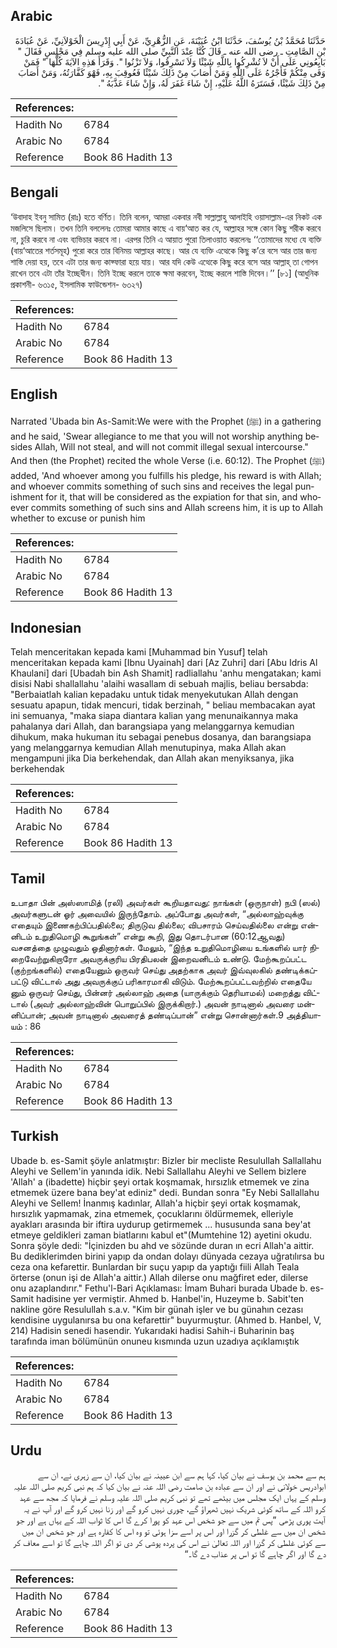## Arabic


<div dir="rtl" lang="ar" style={{fontSize:'larger',backgroundColor:'#f8f9fa',padding:20}}>
حَدَّثَنَا مُحَمَّدُ بْنُ يُوسُفَ، حَدَّثَنَا ابْنُ عُيَيْنَةَ، عَنِ الزُّهْرِيِّ، عَنْ أَبِي إِدْرِيسَ الْخَوْلاَنِيِّ، عَنْ عُبَادَةَ بْنِ الصَّامِتِ ـ رضى الله عنه ـ قَالَ كُنَّا عِنْدَ النَّبِيِّ صلى الله عليه وسلم فِي مَجْلِسٍ فَقَالَ ‏"‏ بَايِعُونِي عَلَى أَنْ لاَ تُشْرِكُوا بِاللَّهِ شَيْئًا وَلاَ تَسْرِقُوا، وَلاَ تَزْنُوا ‏"‏‏.‏ وَقَرَأَ هَذِهِ الآيَةَ كُلَّهَا ‏"‏ فَمَنْ وَفَى مِنْكُمْ فَأَجْرُهُ عَلَى اللَّهِ وَمَنْ أَصَابَ مِنْ ذَلِكَ شَيْئًا فَعُوقِبَ بِهِ، فَهْوَ كَفَّارَتُهُ، وَمَنْ أَصَابَ مِنْ ذَلِكَ شَيْئًا، فَسَتَرَهُ اللَّهُ عَلَيْهِ، إِنْ شَاءَ غَفَرَ لَهُ، وَإِنْ شَاءَ عَذَّبَهُ ‏"‏‏.‏
</div>
<div style={{backgroundColor:'#f8f9fa',padding:20, marginBottom: 10}}><table> <thead> <tr> <th>References:</th> <th></th> </tr> </thead> <tbody><tr><td>Hadith No</td><td>6784</td></tr><tr><td>Arabic No</td><td>6784</td></tr><tr><td>Reference</td><td>Book 86 Hadith 13</td></tr></tbody></table></div>

## Bengali


<div dir="ltr" lang="bn" style={{fontSize:'larger',backgroundColor:'#f8f9fa',padding:20}}>
‘উবাদাহ ইবনু সামিত (রাঃ) হতে বর্ণিত। তিনি বলেন, আমরা একবার নবী সাল্লাল্লাহু আলাইহি ওয়াসাল্লাম-এর নিকট এক মজলিসে ছিলাম। তখন তিনি বললেনঃ তোমরা আমার কাছে এ বায়‘আত কর যে, আল্লাহর সঙ্গে কোন কিছু শরীক করবে না, চুরি করবে না এবং ব্যভিচার করবে না। এরপর তিনি এ আয়াত পুরো তিলাওয়াত করলেনঃ ‘‘তোমাদের মধ্যে যে ব্যক্তি (বায়‘আতের শর্তসমূহ) পুরো করে তার বিনিময় আল্লাহর কাছে। আর যে ব্যক্তি এত্থেকে কিছু ক’রে বসে আর তার জন্য শাস্তি দেয়া হয়, তবে এটা তার জন্য কাফ্ফারা হয়ে যায়। আর যদি কেউ এত্থেকে কিছু করে বসে আর আল্লাহ্ তা গোপন রাখেন তবে এটা তাঁর ইচ্ছেধীন। তিনি ইচ্ছে করলে তাকে ক্ষমা করবেন, ইচ্ছে করলে শাস্তি দিবেন।’’ [৮১] (আধুনিক প্রকাশনী- ৬৩১৫, ইসলামিক ফাউন্ডেশন- ৬৩২৭)
</div>
<div style={{backgroundColor:'#f8f9fa',padding:20, marginBottom: 10}}><table> <thead> <tr> <th>References:</th> <th></th> </tr> </thead> <tbody><tr><td>Hadith No</td><td>6784</td></tr><tr><td>Arabic No</td><td>6784</td></tr><tr><td>Reference</td><td>Book 86 Hadith 13</td></tr></tbody></table></div>

## English


<div dir="ltr" lang="en" style={{fontSize:'larger',backgroundColor:'#f8f9fa',padding:20}}>
Narrated 'Ubada bin As-Samit:We were with the Prophet (ﷺ) in a gathering and he said, 'Swear allegiance to me that you will not worship anything besides Allah, Will not steal, and will not commit illegal sexual intercourse." And then (the Prophet) recited the whole Verse (i.e. 60:12). The Prophet (ﷺ) added, 'And whoever among you fulfills his pledge, his reward is with Allah; and whoever commits something of such sins and receives the legal punishment for it, that will be considered as the expiation for that sin, and whoever commits something of such sins and Allah screens him, it is up to Allah whether to excuse or punish him
</div>
<div style={{backgroundColor:'#f8f9fa',padding:20, marginBottom: 10}}><table> <thead> <tr> <th>References:</th> <th></th> </tr> </thead> <tbody><tr><td>Hadith No</td><td>6784</td></tr><tr><td>Arabic No</td><td>6784</td></tr><tr><td>Reference</td><td>Book 86 Hadith 13</td></tr></tbody></table></div>

## Indonesian


<div dir="ltr" lang="id" style={{fontSize:'larger',backgroundColor:'#f8f9fa',padding:20}}>
Telah menceritakan kepada kami [Muhammad bin Yusuf] telah menceritakan kepada kami [Ibnu Uyainah] dari [Az Zuhri] dari [Abu Idris Al Khaulani] dari [Ubadah bin Ash Shamit] radliallahu 'anhu mengatakan; kami disisi Nabi shallallahu 'alaihi wasallam di sebuah majlis, beliau bersabda: "Berbaiatlah kalian kepadaku untuk tidak menyekutukan Allah dengan sesuatu apapun, tidak mencuri, tidak berzinah, " beliau membacakan ayat ini semuanya, "maka siapa diantara kalian yang menunaikannya maka pahalanya dari Allah, dan barangsiapa yang melanggarnya kemudian dihukum, maka hukuman itu sebagai penebus dosanya, dan barangsiapa yang melanggarnya kemudian Allah menutupinya, maka Allah akan mengampuni jika Dia berkehendak, dan Allah akan menyiksanya, jika berkehendak
</div>
<div style={{backgroundColor:'#f8f9fa',padding:20, marginBottom: 10}}><table> <thead> <tr> <th>References:</th> <th></th> </tr> </thead> <tbody><tr><td>Hadith No</td><td>6784</td></tr><tr><td>Arabic No</td><td>6784</td></tr><tr><td>Reference</td><td>Book 86 Hadith 13</td></tr></tbody></table></div>

## Tamil


<div dir="ltr" lang="ta" style={{fontSize:'larger',backgroundColor:'#f8f9fa',padding:20}}>
உபாதா பின் அஸ்ஸாமித் (ரலி) அவர்கள் கூறியதாவது: நாங்கள் (ஒருநாள்) நபி (ஸல்) அவர்களுடன் ஓர் அவையில் இருந்தோம். அப்போது அவர்கள், “அல்லாஹ்வுக்கு எதையும் இணைகற்பிப்பதில்லை; திருடுவ தில்லை; விபசாரம் செய்வதில்லை என்று என்னிடம் உறுதிமொழி கூறுங்கள்” என்று கூறி, இது தொடர்பான (60:12ஆவது) வசனத்தை முழுவதும் ஓதினார்கள். மேலும், “இந்த உறுதிமொழியை உங்களில் யார் நிறைவேற்றுகிறாரோ அவருக்குரிய பிரதிபலன் இறைவனிடம் உண்டு. மேற்கூறப்பட்ட (குற்றங்களில்) எதையேனும் ஒருவர் செய்து அதற்காக அவர் இவ்வுலகில் தண்டிக்கப்பட்டு விட்டால் அது அவருக்குப் பரிகாரமாகி விடும். மேற்கூறப்பட்டவற்றில் எதையே னும் ஒருவர் செய்து, பின்னர் அல்லாஹ் அதை (யாருக்கும் தெரியாமல்) மறைத்து விட்டால் (அவர் அல்லாஹ்வின் பொறுப்பில் இருக்கிறார்.) அவன் நாடினால் அவரை மன்னிப்பான்; அவன் நாடினால் அவரைத் தண்டிப்பான்” என்று சொன்னார்கள்.9 அத்தியாயம் : 86
</div>
<div style={{backgroundColor:'#f8f9fa',padding:20, marginBottom: 10}}><table> <thead> <tr> <th>References:</th> <th></th> </tr> </thead> <tbody><tr><td>Hadith No</td><td>6784</td></tr><tr><td>Arabic No</td><td>6784</td></tr><tr><td>Reference</td><td>Book 86 Hadith 13</td></tr></tbody></table></div>

## Turkish


<div dir="ltr" lang="tr" style={{fontSize:'larger',backgroundColor:'#f8f9fa',padding:20}}>
Ubade b. es-Samit şöyle anlatmıştır: Bizler bir mecliste Resulullah Sallallahu Aleyhi ve Sellem'in yanında idik. Nebi Sallallahu Aleyhi ve Sellem bizlere 'Allah' a (ibadette) hiçbir şeyi ortak koşmamak, hırsızlık etmemek ve zina etmemek üzere bana bey'at ediniz" dedi. Bundan sonra "Ey Nebi Sallallahu Aleyhi ve Sellem! İnanmış kadınlar, Allah'a hiçbir şeyi ortak koşmamak, hırsızlık yapmamak, zina etmemek, çocuklarını öldürmemek, elleriyle ayakları arasında bir iftira uydurup getirmemek ... hususunda sana bey'at etmeye geldikleri zaman biatlarını kabul et"(Mumtehine 12) ayetini okudu. Sonra şöyle dedi: "İçinizden bu ahd ve sözünde duran ın ecri Allah'a aittir. Bu dediklerimden birini yapıp da ondan dolayı dünyada cezaya uğratılırsa bu ceza ona kefarettir. Bunlardan bir suçu yapıp da yaptığı fiili Allah Teala örterse (onun işi de Allah'a aittir.) Allah dilerse onu mağfiret eder, dilerse onu azaplandırır." Fethu'l-Bari Açıklaması: İmam Buhari burada Ubade b. es-Samit hadisine yer vermiştir. Ahmed b. Hanbel'in, Huzeyme b. Sabit'ten nakline göre Resulullah s.a.v. "Kim bir günah işler ve bu günahın cezası kendisine uygulanırsa bu ona kefarettir" buyurmuştur. (Ahmed b. Hanbel, V, 214) Hadisin senedi hasendir. Yukarıdaki hadisi Sahih-i Buharinin baş tarafında iman bölümünün onuneu kısmında uzun uzadıya açıklamıştık
</div>
<div style={{backgroundColor:'#f8f9fa',padding:20, marginBottom: 10}}><table> <thead> <tr> <th>References:</th> <th></th> </tr> </thead> <tbody><tr><td>Hadith No</td><td>6784</td></tr><tr><td>Arabic No</td><td>6784</td></tr><tr><td>Reference</td><td>Book 86 Hadith 13</td></tr></tbody></table></div>

## Urdu


<div dir="rtl" lang="ur" style={{fontSize:'larger',backgroundColor:'#f8f9fa',padding:20}}>
ہم سے محمد بن یوسف نے بیان کیا، کہا ہم سے ابن عیینہ نے بیان کیا، ان سے زہری نے، ان سے ابوادریس خولانی نے اور ان سے عبادہ بن صامت رضی اللہ عنہ نے بیان کیا کہ ہم نبی کریم صلی اللہ علیہ وسلم کے یہاں ایک مجلس میں بیٹھے تھے تو نبی کریم صلی اللہ علیہ وسلم نے فرمایا کہ مجھ سے عہد کرو اللہ کے ساتھ کوئی شریک نہیں ٹھہراؤ گے، چوری نہیں کرو گے اور زنا نہیں کرو گے اور آپ نے یہ آیت پوری پڑھی ”پس تم میں سے جو شخص اس عہد کو پورا کرے گا اس کا ثواب اللہ کے یہاں ہے اور جو شخص ان میں سے غلطی کر گزرا اور اس پر اسے سزا ہوئی تو وہ اس کا کفارہ ہے اور جو شخص ان میں سے کوئی غلطی کر گزرا اور اللہ تعالیٰ نے اس کی پردہ پوشی کر دی تو اگر اللہ چاہے گا تو اسے معاف کر دے گا اور اگر چاہے گا تو اس پر عذاب دے گا۔“
</div>
<div style={{backgroundColor:'#f8f9fa',padding:20, marginBottom: 10}}><table> <thead> <tr> <th>References:</th> <th></th> </tr> </thead> <tbody><tr><td>Hadith No</td><td>6784</td></tr><tr><td>Arabic No</td><td>6784</td></tr><tr><td>Reference</td><td>Book 86 Hadith 13</td></tr></tbody></table></div>